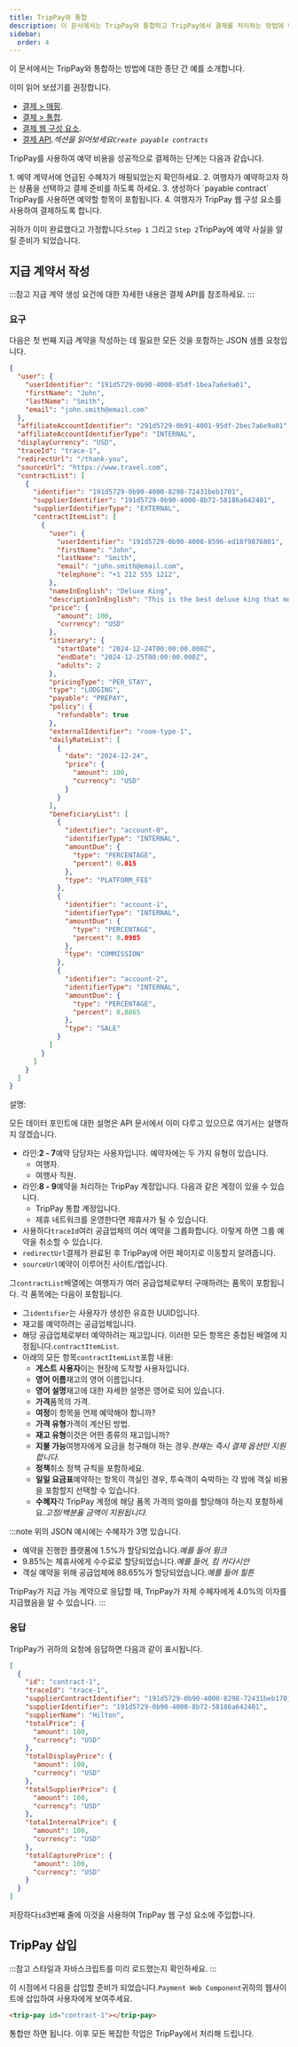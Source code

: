 ```yaml
---
title: TripPay와 통합
description: 이 문서에서는 TripPay와 통합하고 TripPay에서 결제를 처리하는 방법에 대한 전체 예를 소개합니다.
sidebar:
  order: 4
---
```


이 문서에서는 TripPay와 통합하는 방법에 대한 종단 간 예를 소개합니다.

이미 읽어 보셨기를 권장합니다.

* [결제 > 매핑](/payment/mapping).
* [결제 > 통합](/payment/integration).
* [결제 웹 구성 요소](/developers/web-components/#payment).
* [결제 API](/developers/apis/#payment-api).*섹션을 읽어보세요`Create payable contracts`*

TripPay를 사용하여 예약 비용을 성공적으로 결제하는 단계는 다음과 같습니다.

<Steps>
  1. 예약 계약서에 언급된 수혜자가 매핑되었는지 확인하세요.
  2. 여행자가 예약하고자 하는 상품을 선택하고 결제 준비를 하도록 하세요.
  3. 생성하다 `payable contract` TripPay를 사용하면 예약할 항목이 포함됩니다.
  4. 여행자가 TripPay 웹 구성 요소를 사용하여 결제하도록 합니다.
</Steps>


귀하가 이미 완료했다고 가정합니다.`Step 1` 그리고 `Step 2`TripPay에 예약 사실을 알릴 준비가 되었습니다.

## 지급 계약서 작성

:::참고
지급 계약 생성 요건에 대한 자세한 내용은 결제 API를 참조하세요.
:::

### 요구

다음은 첫 번째 지급 계약을 작성하는 데 필요한 모든 것을 포함하는 JSON 샘플 요청입니다.

```json {3-6, 8-9}
{
  "user": {
    "userIdentifier": "191d5729-0b90-4000-85df-1bea7a6e9a01",
    "firstName": "John",
    "lastName": "Smith",
    "email": "john.smith@email.com"
  },
  "affiliateAccountIdentifier": "291d5729-0b91-4001-95df-2bec7a6e9a01",
  "affiliateAccountIdentifierType": "INTERNAL",
  "displayCurrency": "USD",
  "traceId": "trace-1",
  "redirectUrl": "/thank-you",
  "sourceUrl": "https://www.travel.com",
  "contractList": [
    {
      "identifier": "191d5729-0b90-4000-8298-72431beb1701",
      "supplierIdentifier": "191d5729-0b90-4000-8b72-58186a642401",
      "supplierIdentifierType": "EXTERNAL",
      "contractItemList": [
        {
          "user": {
            "userIdentifier": "191d5729-0b90-4000-8596-ed18f9876801",
            "firstName": "John",
            "lastName": "Smith",
            "email": "john.smith@email.com",
            "telephone": "+1 212 555 1212",
          },
          "nameInEnglish": "Deluxe King",
          "descriptionInEnglish": "This is the best deluxe king that money can buy.",
          "price": {
            "amount": 100,
            "currency": "USD"
          },
          "itinerary": {
            "startDate": "2024-12-24T00:00:00.000Z",
            "endDate": "2024-12-25T00:00:00.000Z",
            "adults": 2
          },
          "pricingType": "PER_STAY",
          "type": "LODGING",
          "payable": "PREPAY",
          "policy": {
            "refundable": true
          },
          "externalIdentifier": "room-type-1",
          "dailyRateList": [
            {
              "date": "2024-12-24",
              "price": {
                "amount": 100,
                "currency": "USD"
              }
            }
          ],
          "beneficiaryList": [
            {
              "identifier": "account-0",
              "identifierType": "INTERNAL",
              "amountDue": {
                "type": "PERCENTAGE",
                "percent": 0.015
              },
              "type": "PLATFORM_FEE"
            },
            {
              "identifier": "account-1",
              "identifierType": "INTERNAL",
              "amountDue": {
                "type": "PERCENTAGE",
                "percent": 0.0985
              },
              "type": "COMMISSION"
            },
            {
              "identifier": "account-2",
              "identifierType": "INTERNAL",
              "amountDue": {
                "type": "PERCENTAGE",
                "percent": 0.8865
              },
              "type": "SALE"
            }
          ]
        }
      ]
    }
  ]
}
```

설명:

모든 데이터 포인트에 대한 설명은 API 문서에서 이미 다루고 있으므로 여기서는 설명하지 않겠습니다.

* 라인:**2 - 7**예약 담당자는 사용자입니다. 예약자에는 두 가지 유형이 있습니다.
  * 여행자.
  * 여행사 직원.
* 라인:**8 - 9**예약을 처리하는 TripPay 계정입니다. 다음과 같은 계정이 있을 수 있습니다.
  * TripPay 통합 계정입니다.
  * 제휴 네트워크를 운영한다면 제휴사가 될 수 있습니다.
* 사용하다`traceId`여러 공급업체의 여러 예약을 그룹화합니다. 이렇게 하면 그룹 예약을 취소할 수 있습니다.
* `redirectUrl`결제가 완료된 후 TripPay에 어떤 페이지로 이동할지 알려줍니다.
* `sourceUrl`예약이 이루어진 사이트/앱입니다.

그`contractList`배열에는 여행자가 여러 공급업체로부터 구매하려는 품목이 포함됩니다. 각 품목에는 다음이 포함됩니다.

* 그`identifier`는 사용자가 생성한 유효한 UUID입니다.
* 재고를 예약하려는 공급업체입니다.
* 해당 공급업체로부터 예약하려는 재고입니다. 이러한 모든 항목은 중첩된 배열에 지정됩니다.`contractItemList`.
* 아래의 모든 항목`contractItemList`포함 내용:
  * **게스트 사용자**이는 현장에 도착할 사용자입니다.
  * **영어 이름**재고의 영어 이름입니다.
  * **영어 설명**재고에 대한 자세한 설명은 영어로 되어 있습니다.
  * **가격**품목의 가격.
  * **여정**이 항목을 언제 예약해야 합니까?
  * **가격 유형**가격이 계산된 방법.
  * **재고 유형**이것은 어떤 종류의 재고입니까?
  * **지불 가능**여행자에게 요금을 청구해야 하는 경우.*현재는 즉시 결제 옵션만 지원합니다.*
  * **정책**취소 정책 규칙을 포함하세요.
  * **일일 요금표**예약하는 항목이 객실인 경우, 투숙객이 숙박하는 각 밤에 객실 비용을 포함할지 선택할 수 있습니다.
  * **수혜자**각 TripPay 계정에 해당 품목 가격의 얼마를 할당해야 하는지 포함하세요.*고정/백분율 금액이 지원됩니다.*

:::note
위의 JSON 예시에는 수혜자가 3명 있습니다.

* 예약을 진행한 플랫폼에 1.5%가 할당되었습니다.*예를 들어 윙크*
* 9.85%는 제휴사에게 수수료로 할당되었습니다.*예를 들어, 킴 카다시안*
* 객실 예약을 위해 공급업체에 88.65%가 할당되었습니다.*예를 들어 힐튼*

TripPay가 지급 가능 계약으로 응답할 때, TripPay가 자체 수혜자에게 4.0%의 이자를 지급했음을 알 수 있습니다.
:::

### 응답

TripPay가 귀하의 요청에 응답하면 다음과 같이 표시됩니다.

```json {3}
[
  {
    "id": "contract-1",
    "traceId": "trace-1",
    "supplierContractIdentifier": "191d5729-0b90-4000-8298-72431beb1701",
    "supplierIdentifier": "191d5729-0b90-4000-8b72-58186a642401",
    "supplierName": "Hilton",
    "totalPrice": {
      "amount": 100,
      "currency": "USD"
    },
    "totalDisplayPrice": {
      "amount": 100,
      "currency": "USD"
    },
    "totalSupplierPrice": {
      "amount": 100,
      "currency": "USD"
    },
    "totalInternalPrice": {
      "amount": 100,
      "currency": "USD"
    },
    "totalCapturePrice": {
      "amount": 100,
      "currency": "USD"
    }
  }
]
```

저장하다`id`3번째 줄에 이것을 사용하여 TripPay 웹 구성 요소에 주입합니다.

## TripPay 삽입

:::참고
스타일과 자바스크립트를 미리 로드했는지 확인하세요.
:::

이 시점에서 다음을 삽입할 준비가 되었습니다.`Payment Web Component`귀하의 웹사이트에 삽입하여 사용자에게 보여주세요.

```html
<trip-pay id="contract-1"></trip-pay>
```

통합만 하면 됩니다. 이후 모든 복잡한 작업은 TripPay에서 처리해 드립니다.

